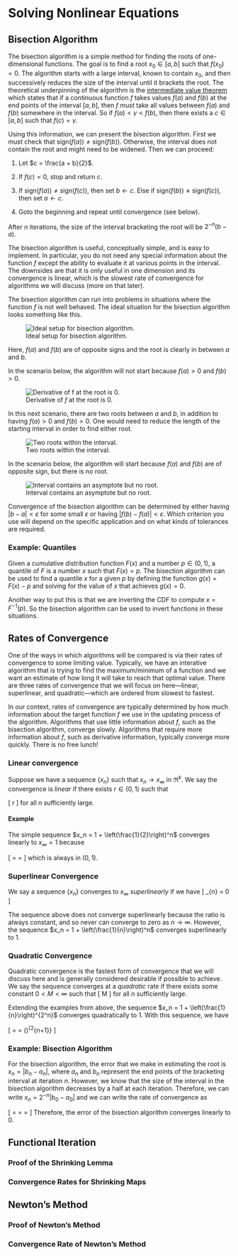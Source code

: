 # Solving Nonlinear Equations

## Bisection Algorithm

The bisection algorithm is a simple method for finding the roots of one-dimensional functions. The goal is to find a root $x_0\in[a, b]$ such that $f(x_0)=0$. The algorithm starts with a large interval, known to contain $x_0$, and then successively reduces the size of the interval until it brackets the root. The theoretical underpinning of the algorithm is the [intermediate value theorem](https://en.wikipedia.org/wiki/Intermediate_value_theorem) which states that if a continuous function $f$ takes values $f(a)$ and $f(b)$ at the end points of the interval $[a, b]$, then $f$ must take all values between $f(a)$ and $f(b)$ somewhere in the interval. So if $f(a) < \gamma < f(b)$, then there exists a $c\in[a, b]$ such that $f(c)=\gamma$.

Using this information, we can present the bisection algorithm. First we must check that $\text{sign}(f(a)) \ne \text{sign}(f(b))$. Otherwise, the interval does not contain the root and might need to be widened. Then we can proceed:

1. Let $c = \frac{a + b}{2}$.

2. If $f(c) = 0$, stop and return $c$.

3. If $\text{sign}(f(a))\ne\text{sign}(f(c))$, then set $b\leftarrow c$. Else if $\text{sign}(f(b))\ne\text{sign}(f(c))$, then set $a\leftarrow c$.

4. Goto the beginning and repeat until convergence (see below).

After $n$ iterations, the size of the interval bracketing the root will be $2^{-n}(b-a)$.

The bisection algorithm is useful, conceptually simple, and is easy to implement. In particular, you do not need any special information about the function $f$ except the ability to evaluate it at various points in the interval. The downsides are that it is only useful in one dimension and its convergence is linear, which is the slowest rate of convergence for algorithms we will discuss (more on that later).

The bisection algorithm can run into problems in situations where the function $f$ is not well behaved. The ideal situation for the bisection algorithm looks something like this.

![Ideal setup for bisection algorithm.](image/bisection-ideal.png)

Here, $f(a)$ and $f(b)$ are of opposite signs and the root is clearly in between $a$ and $b$.

In the scenario below, the algorithm will not start because $f(a)>0$ and $f(b)>0$.

![Derivative of $f$ at the root is $0$.](image/bisection-tangent.png)


In this next scenario, there are two roots between $a$ and $b$, in addition to having $f(a)>0$ and $f(b)>0$. One would need to reduce the length of the starting interval in order to find either root.

![Two roots within the interval.](image/bisection-two.png)

In the scenario below, the algorithm will start because $f(a)$ and $f(b)$ are of opposite sign, but there is no root.

![Interval contains an asymptote but no root.](image/bisection-asymptote.png)

Convergence of the bisection algorithm can be determined by either having $|b-a|<\varepsilon$ for some small $\varepsilon$ or having $|f(b)-f(a)|<\varepsilon$. Which criterion you use will depend on the specific application and on what kinds of tolerances are required. 


### Example: Quantiles

Given a cumulative distribution function $F(x)$ and a number $p\in (0, 1)$, a quantile of $F$ is a number $x$ such that $F(x) = p$. The bisection algorithm can be used to find a quantile $x$ for a given $p$ by defining the function $g(x) = F(x) - p$ and solving for the value of $x$ that achieves $g(x) = 0$.

Another way to put this is that we are inverting the CDF to compute $x = F^{-1}(p)$. So the bisection algorithm can be used to invert functions in these situations.




## Rates of Convergence

One of the ways in which algorithms will be compared is via their rates of convergence to some limiting value. Typically, we have an interative algorithm that is trying to find the maximum/minimum of a function and we want an estimate of how long it will take to reach that optimal value. There are three rates of convergence that we will focus on here---linear, superlinear, and quadratic---which are ordered from slowest to fastest.

In our context, rates of convergence are typically determined by how much information about the target function $f$ we use in the updating process of the algorithm.  Algorithms that use little information about $f$, such as the bisection algorithm, converge slowly. Algorithms that require more information about $f$, such as derivative information, typically converge more quickly. There is no free lunch! 

### Linear convergence

Suppose we have a sequence $\{x_n\}$ such that $x_n\rightarrow x_\infty$ in $\mathfrak{R}^k$. We say the convergence is *linear* if there exists $r\in(0, 1)$ such that 

\[
\frac{\|x_{n+1}-x_\infty\|}{\|x_n-x_\infty\|}\leq r
\]
for all $n$ sufficiently large.

#### Example

The simple sequence $x_n = 1 + \left(\frac{1}{2}\right)^n$ converges linearly to $x_\infty = 1$ because

\[
\frac{\|x_{n+1}-x_\infty\|}{\|x_n-x_\infty\|}
=
\frac{\left(\frac{1}{2}\right)^{n+1}}{\left(\frac{1}{2}\right)^n}
=
\frac{1}{2}
\]
which is always in $(0, 1)$.

### Superlinear Convergence

We say a sequence $\{x_n\}$ converges to $x_\infty$ *superlinearly* if we have
\[
\lim_{n\rightarrow\infty} \frac{\|x_{n+1}-x_\infty\|}{\|x_n-x_\infty\|}
=
0
\]

The sequence above does not converge superlinearly because the ratio is always constant, and so never can converge to zero as $n\rightarrow\infty$. However, the sequence $x_n = 1 + \left(\frac{1}{n}\right)^n$ converges superlinearly to $1$.


### Quadratic Convergence

Quadratic convergence is the fastest form of convergence that we will discuss here and is generally considered desirable if possible to achieve. We say the sequence converges at a *quadratic* rate if there exists some constant $0 < M < \infty$ such that 
\[
\frac{\|x_{n+1}-x_\infty\|}{\|x_n-x_\infty\|^2}\leq M
\]
for all $n$ sufficiently large.

Extending the examples from above, the sequence $x_n = 1 + \left(\frac{1}{n}\right)^{2^n}$ converges quadratically to $1$. With this sequence, we have

\[
\frac{\|x_{n+1}-x_\infty\|}{\|x_n-x_\infty\|^2}
=
\frac{\left(\frac{1}{n+1}\right)^{2^{n+1}}}{\left(\frac{1}{n}\right)^{(2^n)2}}
=
\left(\frac{n}{n+1}\right)^{2^{n+1}}
\leq
1
\]

### Example: Bisection Algorithm

For the bisection algorithm, the error that we make in estimating the root is $x_n = |b_n - a_n|$, where $a_n$ and $b_n$ represent the end points of the bracketing interval at iteration $n$. However, we know that the size of the interval in the bisection algorithm decreases by a half at each iteration. Therefore, we can write $x_n = 2^{-n}|b_0 - a_0|$ and we can write the rate of convergence as

\[
\frac{\|x_{n+1}-x_\infty\|}{\|x_n-x_\infty\|}
=
\frac{x_{n+1}}{x_n}
=
\frac{2^{-(n+1)}(b_0-a_0)}{2^{-n}(b_0-a_0)}
=
\frac{1}{2}
\]
Therefore, the error of the bisection algorithm converges linearly to $0$.





## Functional Iteration

### Proof of the Shrinking Lemma

### Convergence Rates for Shrinking Maps


## Newton's Method

### Proof of Newton's Method

### Convergence Rate of Newton's Method







